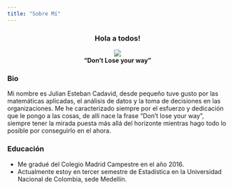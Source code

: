 ```yaml
---
title: "Sobre Mí"
---
```


<center>
### Hola a todos!
</center>

<center>**![](julian.jpg)**</center>
<center>**"Don't Lose your way"**</center>


<h3><i class= "ion-ios-pulse-strong" ></i> Bio</h3>

Mi nombre es Julian Esteban Cadavid, desde pequeño tuve gusto por las matemáticas aplicadas, el análisis de datos y la toma de decisiones en las organizaciones.
Me he caracterizado siempre por el esfuerzo y dedicación que le pongo a las cosas, de allí nace la frase "Don't lose your way", siempre tener la mirada puesta más allá del horizonte mientras hago todo lo posible por conseguirlo en el ahora.


<h3><i class="fa fa-graduation-cap fa-lg"></i>  Educación</h3>
- Me gradué del Colegio Madrid Campestre en el año 2016.
- Actualmente estoy en tercer semestre de Estadística en la Universidad Nacional de Colombia, sede Medellín.
